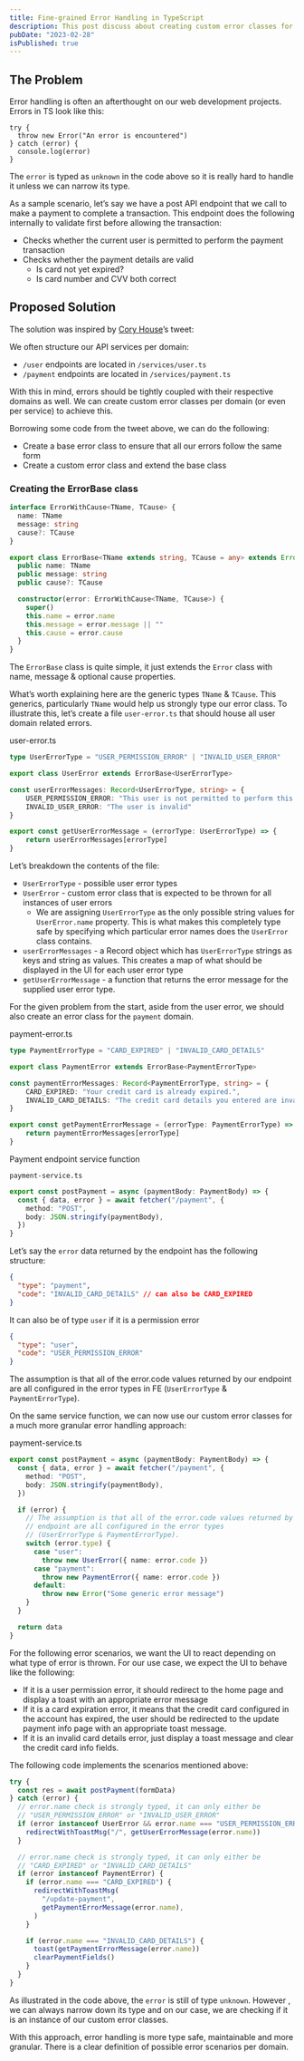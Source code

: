 ```yaml
---
title: Fine-grained Error Handling in TypeScript
description: This post discuss about creating custom error classes for fine-grained error handling in TypeScript.
pubDate: "2023-02-28"
isPublished: true
---
```



## The Problem

Error handling is often an afterthought on our web development projects. Errors in TS look like this:

```tsx
try {
  throw new Error("An error is encountered")
} catch (error) {
  console.log(error)
}
```

The `error` is typed as `unknown` in the code above so it is really hard to handle it unless we can narrow its type.

As a sample scenario, let’s say we have a post API endpoint that we call to make a payment to complete a transaction. This endpoint does the following internally to validate first before allowing the transaction:

- Checks whether the current user is permitted to perform the payment transaction
- Checks whether the payment details are valid
  - Is card not yet expired?
  - Is card number and CVV both correct

## Proposed Solution

The solution was inspired by [Cory House](https://twitter.com/housecor)’s tweet:

<Tweet url="https://twitter.com/housecor/status/1612222617141878784?s=46&t=8Oo1vNegqZWWSnV9ep2WJQ"/>

We often structure our API services per domain:

- `/user` endpoints are located in `/services/user.ts`
- `/payment` endpoints are located in `/services/payment.ts`

With this in mind, errors should be tightly coupled with their respective domains as well. We can create custom error classes per domain (or even per service) to achieve this.

Borrowing some code from the tweet above, we can do the following:

- Create a base error class to ensure that all our errors follow the same form
- Create a custom error class and extend the base class

### Creating the ErrorBase class

```ts
interface ErrorWithCause<TName, TCause> {
  name: TName
  message: string
  cause?: TCause
}

export class ErrorBase<TName extends string, TCause = any> extends Error {
  public name: TName
  public message: string
  public cause?: TCause

  constructor(error: ErrorWithCause<TName, TCause>) {
    super()
    this.name = error.name
    this.message = error.message || ""
    this.cause = error.cause
  }
}
```

The `ErrorBase` class is quite simple, it just extends the `Error` class with name, message & optional cause properties.

What’s worth explaining here are the generic types `TName` & `TCause`. This generics, particularly `TName` would help us strongly type our error class. To illustrate this, let’s create a file `user-error.ts` that should house all user domain related errors.

user-error.ts

```typescript
type UserErrorType = "USER_PERMISSION_ERROR" | "INVALID_USER_ERROR"

export class UserError extends ErrorBase<UserErrorType>

const userErrorMessages: Record<UserErrorType, string> = {
	USER_PERMISSION_ERROR: "This user is not permitted to perform this operation.",
	INVALID_USER_ERROR: "The user is invalid"
}

export const getUserErrorMessage = (errorType: UserErrorType) => {
	return userErrorMessages[errorType]
}
```

Let’s breakdown the contents of the file:

- `UserErrorType` - possible user error types
- `UserError` - custom error class that is expected to be thrown for all instances of user errors
  - We are assigning `UserErrorType` as the only possible string values for `UserError.name` property. This is what makes this completely type safe by specifying which particular error names does the `UserError` class contains.
- `userErrorMessages` - a Record object which has `UserErrorType` strings as keys and string as values. This creates a map of what should be displayed in the UI for each user error type
- `getUserErrorMessage` - a function that returns the error message for the supplied user error type.

For the given problem from the start, aside from the user error, we should also create an error class for the `payment` domain.

payment-error.ts

```ts
type PaymentErrorType = "CARD_EXPIRED" | "INVALID_CARD_DETAILS"

export class PaymentError extends ErrorBase<PaymentErrorType>

const paymentErrorMessages: Record<PaymentErrorType, string> = {
	CARD_EXPIRED: "Your credit card is already expired.",
	INVALID_CARD_DETAILS: "The credit card details you entered are invalid."
}

export const getPaymentErrorMessage = (errorType: PaymentErrorType) => {
	return paymentErrorMessages[errorType]
}
```

Payment endpoint service function

`payment-service.ts`

```ts
export const postPayment = async (paymentBody: PaymentBody) => {
  const { data, error } = await fetcher("/payment", {
    method: "POST",
    body: JSON.stringify(paymentBody),
  })
}
```

Let’s say the `error` data returned by the endpoint has the following structure:

```json
{
  "type": "payment",
  "code": "INVALID_CARD_DETAILS" // can also be CARD_EXPIRED
}
```

It can also be of type `user` if it is a permission error

```json
{
  "type": "user",
  "code": "USER_PERMISSION_ERROR"
}
```

The assumption is that all of the error.code values returned by our endpoint are all configured in the error types in FE (`UserErrorType` & `PaymentErrorType`).

On the same service function, we can now use our custom error classes for a much more granular error handling approach:

payment-service.ts

```ts
export const postPayment = async (paymentBody: PaymentBody) => {
  const { data, error } = await fetcher("/payment", {
    method: "POST",
    body: JSON.stringify(paymentBody),
  })

  if (error) {
    // The assumption is that all of the error.code values returned by our
    // endpoint are all configured in the error types
    // (UserErrorType & PaymentErrorType).
    switch (error.type) {
      case "user":
        throw new UserError({ name: error.code })
      case "payment":
        throw new PaymentError({ name: error.code })
      default:
        throw new Error("Some generic error message")
    }
  }

  return data
}
```

For the following error scenarios, we want the UI to react depending on what type of error is thrown. For our use case, we expect the UI to behave like the following:

- If it is a user permission error, it should redirect to the home page and display a toast with an appropriate error message
- If it is a card expiration error, it means that the credit card configured in the account has expired, the user should be redirected to the update payment info page with an appropriate toast message.
- If it is an invalid card details error, just display a toast message and clear the credit card info fields.

The following code implements the scenarios mentioned above:

```ts
try {
  const res = await postPayment(formData)
} catch (error) {
  // error.name check is strongly typed, it can only either be
  // "USER_PERMISSION_ERROR" or "INVALID_USER_ERROR"
  if (error instanceof UserError && error.name === "USER_PERMISSION_ERROR") {
    redirectWithToastMsg("/", getUserErrorMessage(error.name))
  }

  // error.name check is strongly typed, it can only either be
  // "CARD_EXPIRED" or "INVALID_CARD_DETAILS"
  if (error instanceof PaymentError) {
    if (error.name === "CARD_EXPIRED") {
      redirectWithToastMsg(
        "/update-payment",
        getPaymentErrorMessage(error.name),
      )
    }

    if (error.name === "INVALID_CARD_DETAILS") {
      toast(getPaymentErrorMessage(error.name))
      clearPaymentFields()
    }
  }
}
```

As illustrated in the code above, the `error` is still of type `unknown`. However , we can always narrow down its type and on our case, we are checking if it is an instance of our custom error classes.

With this approach, error handling is more type safe, maintainable and more granular. There is a clear definition of possible error scenarios per domain.
